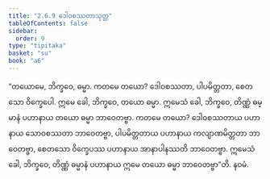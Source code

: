 ```yaml
---
title: "2.6.9 ဒေါဝစဿတာသုတ္တ"
tableOfContents: false
sidebar:
  order: 9
type: "tipitaka"
basket: "su"
book: "a6"
---
```



<DynamicBreadcrumb />

<Division number="115" book="a6" e="ch" v="16" p="390">

<Paragraph number="758" book="a6">
“တယောမေ, ဘိက္ခဝေ, ဓမ္မာ. ကတမေ တယော? ဒေါဝစဿတာ, ပါပမိတ္တတာ, စေတသော ဝိက္ခေပေါ. ဣမေ ခေါ, ဘိက္ခဝေ, တယော ဓမ္မာ. ဣမေသံ ခေါ, ဘိက္ခဝေ, တိဏ္ဏံ ဓမ္မာနံ ပဟာနာယ တယော ဓမ္မာ ဘာဝေတဗ္ဗာ. ကတမေ တယော? ဒေါဝစဿတာယ ပဟာနာယ သောဝစဿတာ ဘာဝေတဗ္ဗာ, ပါပမိတ္တတာယ ပဟာနာယ ကလျာဏမိတ္တတာ ဘာဝေတဗ္ဗာ, စေတသော ဝိက္ခေပဿ ပဟာနာယ အာနာပါနဿတိ ဘာဝေတဗ္ဗာ. ဣမေသံ ခေါ, ဘိက္ခဝေ, တိဏ္ဏံ ဓမ္မာနံ ပဟာနာယ ဣမေ တယော ဓမ္မာ ဘာဝေတဗ္ဗာ”တိ.

</Paragraph>
</Division>

<Paragraph number="759" type="center" book="a6">
နဝမံ.
</Paragraph>